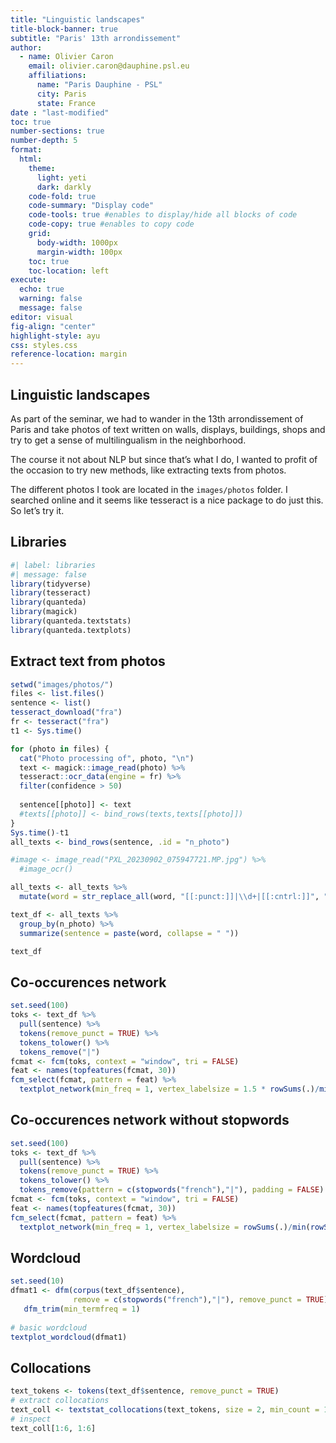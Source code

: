 ```yaml
---
title: "Linguistic landscapes"
title-block-banner: true
subtitle: "Paris' 13th arrondissement"
author:
  - name: Olivier Caron
    email: olivier.caron@dauphine.psl.eu
    affiliations: 
      name: "Paris Dauphine - PSL"
      city: Paris
      state: France
date : "last-modified"
toc: true
number-sections: true
number-depth: 5
format:
  html:
    theme:
      light: yeti
      dark: darkly
    code-fold: true
    code-summary: "Display code"
    code-tools: true #enables to display/hide all blocks of code
    code-copy: true #enables to copy code
    grid:
      body-width: 1000px
      margin-width: 100px
    toc: true
    toc-location: left
execute:
  echo: true
  warning: false
  message: false
editor: visual
fig-align: "center"
highlight-style: ayu
css: styles.css
reference-location: margin
---
```


## Linguistic landscapes

As part of the seminar, we had to wander in the 13th arrondissement of Paris and take photos of text written on walls, displays, buildings, shops and try to get a sense of multilingualism in the neighborhood.

The course it not about NLP but since that's what I do, I wanted to profit of the occasion to try new methods, like extracting texts from photos.

The different photos I took are located in the `images/photos` folder. I searched online and it seems like tesseract is a nice package to do just this. So let's try it.

## Libraries

```r
#| label: libraries
#| message: false
library(tidyverse)
library(tesseract)
library(quanteda)
library(magick)
library(quanteda.textstats)
library(quanteda.textplots)
```

## Extract text from photos

```r
setwd("images/photos/")
files <- list.files()
sentence <- list()
tesseract_download("fra")
fr <- tesseract("fra")
t1 <- Sys.time()

for (photo in files) {
  cat("Photo processing of", photo, "\n")
  text <- magick::image_read(photo) %>%
  tesseract::ocr_data(engine = fr) %>%
  filter(confidence > 50)
  
  sentence[[photo]] <- text
  #texts[[photo]] <- bind_rows(texts,texts[[photo]])
}
Sys.time()-t1
all_texts <- bind_rows(sentence, .id = "n_photo")

#image <- image_read("PXL_20230902_075947721.MP.jpg") %>%
  #image_ocr()

```

```r
all_texts <- all_texts %>%
  mutate(word = str_replace_all(word, "[[:punct:]]|\\d+|[[:cntrl:]]", ""))

text_df <- all_texts %>%
  group_by(n_photo) %>%
  summarize(sentence = paste(word, collapse = " "))

text_df
```

## Co-occurences network

```r
set.seed(100)
toks <- text_df %>%
  pull(sentence) %>%
  tokens(remove_punct = TRUE) %>%
  tokens_tolower() %>%
  tokens_remove("|")
fcmat <- fcm(toks, context = "window", tri = FALSE)
feat <- names(topfeatures(fcmat, 30))
fcm_select(fcmat, pattern = feat) %>%
  textplot_network(min_freq = 1, vertex_labelsize = 1.5 * rowSums(.)/min(rowSums(.)))

```

## Co-occurences network without stopwords

```r

set.seed(100)
toks <- text_df %>%
  pull(sentence) %>%
  tokens(remove_punct = TRUE) %>%
  tokens_tolower() %>%
  tokens_remove(pattern = c(stopwords("french"),"|"), padding = FALSE)
fcmat <- fcm(toks, context = "window", tri = FALSE)
feat <- names(topfeatures(fcmat, 30))
fcm_select(fcmat, pattern = feat) %>%
  textplot_network(min_freq = 1, vertex_labelsize = rowSums(.)/min(rowSums(.)))
```

## Wordcloud

```r
set.seed(10)
dfmat1 <- dfm(corpus(text_df$sentence),
              remove = c(stopwords("french"),"|"), remove_punct = TRUE) %>%
   dfm_trim(min_termfreq = 1)
    
# basic wordcloud
textplot_wordcloud(dfmat1)
```

## Collocations

```r
text_tokens <- tokens(text_df$sentence, remove_punct = TRUE)
# extract collocations
text_coll <- textstat_collocations(text_tokens, size = 2, min_count = 1)
# inspect
text_coll[1:6, 1:6]
```
